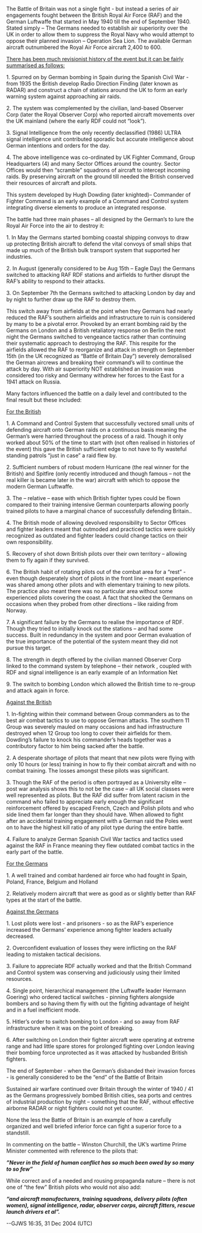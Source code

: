 The Battle of Britain was not a single fight  - but instead a series of air engagements fought between the British Royal Air Force (RAF) and the German Luftwaffe that started in May 1940 till the end of September 1940.  Stated simply – The Germans needed to establish air superiority over the UK in order to allow them to suppress the Royal Navy who would attempt to oppose their planned invasion – Operation Sea Lion.  The available German aircraft outnumbered the Royal Air Force aircraft 2,400 to 600.

[[There has been much revisionist history of the event but it can be fairly summarised as follows:]]

1.	Spurred on by German bombing in Spain during the Spanish Civil War - from 1935 the British develop Radio Direction Finding (later known as RADAR) and construct a chain of stations around the UK to form an early warning system against approaching air raids.

2.	The system was complemented by the civilian, land-based Observer Corp (later the Royal Observer Corp) who reported aircraft movements over the UK mainland (where the early RDF could not “look”).

3.	Signal Intelligence from the only recently declassified (1986) ULTRA signal intelligence unit contributed sporadic but accurate intelligence about German intentions and orders for the day.

4.	The above intelligence was co-ordinated by UK Fighter Command, Group Headquarters (4) and many Sector Offices around the country.  Sector Offices would then “scramble” squadrons of aircraft to intercept incoming raids.  By preserving aircraft on the ground till needed the British conserved their resources of aircraft and pilots.

This system developed by Hugh Dowding (later knighted)– Commander of Fighter Command is an early example of a Command and Control system integrating diverse elements to produce an integrated response.

The battle had three main phases – all designed by the German’s to lure the Royal Air Force into the air to destroy it:

1.	In May the Germans started bombing coastal shipping convoys to draw up protecting British aircraft to defend the vital convoys of small ships that made up much of the British bulk transport system that supported her industries.

2.	In August (generally considered to be Aug 15th – Eagle Day) the Germans switched to attacking RAF RDF stations and airfields to further disrupt the RAF’s ability to respond to their attacks.

3.	On September 7th the Germans switched to attacking London by day and by night to further draw up the RAF to destroy them.  

This switch away from airfields at the point when they Germans had nearly reduced the RAF’s southern airfields and infrastructure to ruin is considered by many to be a pivotal error.  Provoked by an errant bombing raid by the Germans on London and a British retaliatory response on Berlin the next night the Germans switched to vengeance tactics rather than continuing their systematic approach to destroying the RAF.  This respite for the airfields allowed the RAF to reorganize and attack in strength on September 15th (in the UK recognized as “Battle of Britain Day”) severely demoralised the German aircrews and breaking their command’s will to continue the attack by day.  With air superiority NOT established an invasion was considered too risky and Germany withdrew her forces to the East for a 1941 attack on Russia.


Many factors influenced the battle on a daily level and contributed to the final result but these included:

[[For the British]]

1.	A Command and Control System that successfully vectored small units of defending aircraft onto German raids on a continuous basis meaning the German’s were harried throughout the process of a raid.  Though it only worked about 50% of the time to start with (not often realised in histories of the event) this gave the British sufficient edge to not have to fly wasteful standing patrols “just in case” a raid flew by.

2.	Sufficient numbers of robust modern Hurricane (the real winner for the British) and Spitfire (only recently introduced and though famous – not the real killer is became later in the war) aircraft with which to oppose the modern German Luftwaffe.

3.	The – relative – ease with which British fighter types could be flown compared to their training intensive German counterparts allowing poorly trained pilots to have a marginal chance of successfully defending Britain..

4.	The British mode of allowing devolved responsibility to Sector Offices and fighter leaders meant that outmoded and practiced tactics were quickly recognized as outdated and fighter leaders could change tactics on their own responsibility.

5.	Recovery of shot down British pilots over their own territory – allowing them to fly again if they survived.

6.	The British habit of rotating pilots out of the combat area for a “rest” - even though desperately short of pilots in the front line – meant experience was shared among other pilots and with elementary training to new pilots.  The practice also meant there was no particular area without some experienced pilots covering the coast.  A fact that shocked the Germans on occasions when they probed from other directions – like raiding from Norway.

7.	A significant failure by the Germans to realise the importance of RDF.  Though they tried to initially knock out the stations – and had some success.  Built in redundancy in the system and poor German evaluation of the true importance of the potential of the system meant they did not pursue this target.

8.	The strength in depth offered by the civilian manned Observer Corp linked to the command system by telephone – their  network , coupled with RDF and signal intelligence is an early example of an Information Net 

9.	The switch to bombing London which allowed the British time to re-group and attack again in force. 


[[Against the British]]

1.	In-fighting within their command between Group commanders as to the best air combat tactics to use to oppose German attacks.  The southern 11 Group was severely mauled on many occasions and had infrastructure destroyed when 12 Group too long to cover their airfields for them.  Dowding’s failure to knock his commander’s heads together was a contributory factor to him being sacked after the battle.

2.	A desperate shortage of pilots that meant that new pilots were flying with only 10 hours (or less) training in how to fly their combat aircraft and with no combat training.  The losses amongst these pilots was significant.

3.	Though the RAF of the period is often portrayed as a University elite – post war analysis shows this to not be the case – all UK social classes were well represented as pilots.  But the RAF did suffer from latent racism in the command who failed to appreciate early enough the significant reinforcement offered by escaped French, Czech and Polish pilots and who side lined them far longer than they should have.  When allowed to fight after an accidental training engagement with a German raid the Poles went on to have the highest kill ratio of any pilot type during the entire battle.

4.	Failure to analyze German Spanish Civil War tactics and tactics used against the RAF in France meaning they flew outdated combat tactics in the early part of the battle.

[[For the Germans]]

1.	A well trained and combat hardened air force who had fought in Spain, Poland, France, Belgium and Holland

2.	Relatively modern aircraft that were as good as or slightly better than RAF types at the start of the battle.



[[Against the Germans]]

1.	Lost pilots were lost - and prisoners - so as the RAF’s experience increased the Germans’ experience among fighter leaders actually decreased.

2.	Overconfident evaluation of losses they were inflicting on the RAF leading to mistaken tactical decisions.

3.	Failure to appreciate RDF actually worked and that the British Command and Control system was conserving and judiciously using their limited resources.

4.	Single point, hierarchical management (the Luftwaffe leader Hermann Goering) who ordered tactical switches - pinning fighters alongside bombers and so having them fly with out the fighting advantage of height and in a fuel inefficient mode.

5.	Hitler’s order to switch bombing to London - and so away from RAF infrastructure when it was on the point of breaking.

6.	After switching on London their fighter aircraft were operating at extreme range and had little spare stores for prolonged fighting over London leaving their bombing force unprotected as it was attacked by husbanded British fighters.


The end of September - when the German’s disbanded their invasion forces - is generally considered to be the “end” of the Battle of Britain

Sustained air warfare continued over Britain through the winter of 1940 / 41 as the Germans progressively bombed British cities, sea ports and centres of industrial production by night – something that the RAF, without effective airborne RADAR or night fighters could not yet counter.

None the less the Battle of Britain is an example of how a carefully organized and well briefed inferior force can fight a superior force to a standstill.

In commenting on the battle – Winston Churchill, the UK’s wartime Prime Minister commented with reference to the pilots that:

'''''”Never in the field of human conflict has so much been owed by so many to so few”'''''

While correct and of a needed and rousing propaganda nature – there is not one of “the few” British pilots who would not also add:

'''''“and aircraft manufacturers, training squadrons, delivery pilots (often women), signal intelligence, radar, observer corps, aircraft fitters, rescue launch drivers et al”.'''''

--GJWS 16:35, 31 Dec 2004 (UTC)